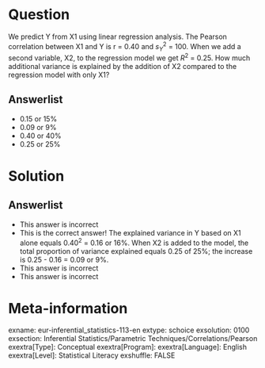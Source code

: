 Question
========
We predict Y from X1 using linear regression analysis. The Pearson correlation between X1 and Y is r = 0.40 and $s_Y^2$ = 100. When we add a second variable, X2, to the regression model we get $R^2$ = 0.25. How much additional variance is explained by the addition of X2 compared to the regression model with only X1?

Answerlist
----------
* 0.15 or 15%
* 0.09 or 9%
* 0.40 or 40%
* 0.25 or 25%


Solution
========


Answerlist
----------
* This answer is incorrect
* This is the correct answer! The explained variance in Y based on X1 alone equals $0.40^2$ = 0.16 or 16%. When X2 is added to the model, the total proportion of variance explained equals 0.25 of 25%; the increase is 0.25 - 0.16 = 0.09 or 9%.
* This answer is incorrect
* This answer is incorrect


Meta-information
================
exname: eur-inferential_statistics-113-en
extype: schoice
exsolution: 0100
exsection: Inferential Statistics/Parametric Techniques/Correlations/Pearson
exextra[Type]: Conceptual
exextra[Program]: 
exextra[Language]: English
exextra[Level]: Statistical Literacy
exshuffle: FALSE